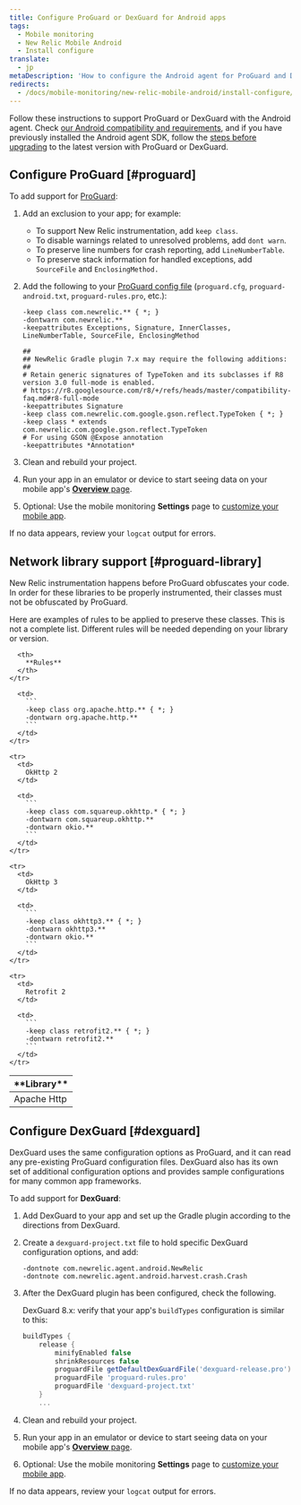 ```yaml
---
title: Configure ProGuard or DexGuard for Android apps
tags:
  - Mobile monitoring
  - New Relic Mobile Android
  - Install configure
translate:
  - jp
metaDescription: 'How to configure the Android agent for ProGuard and DexGuard'
redirects:
  - /docs/mobile-monitoring/new-relic-mobile-android/install-configure/installing-android-apps-proguard-dexguard
---
```


Follow these instructions to support ProGuard or DexGuard with the Android agent. Check [our Android compatibility and requirements](/docs/mobile-monitoring/new-relic-mobile-android/get-started/new-relic-android-compatibility-requirements), and if you have previously installed the Android agent SDK, follow the [steps before upgrading](/docs/mobile-apps/android-1-upgrade) to the latest version with ProGuard or DexGuard.

## Configure ProGuard [#proguard]

To add support for [ProGuard](http://proguard.sourceforge.net/manual/usage.html):

1. Add an exclusion to your app; for example:

   * To support New Relic instrumentation, add `keep class`.
   * To disable warnings related to unresolved problems, add `dont warn`.
   * To preserve line numbers for crash reporting, add `LineNumberTable`.
   * To preserve stack information for handled exceptions, add `SourceFile` and `EnclosingMethod.`
2. Add the following to your [ProGuard config file](#proguard-library) (`proguard.cfg`, `proguard-android.txt`, `proguard-rules.pro`, etc.):

    ```
    -keep class com.newrelic.** { *; }
    -dontwarn com.newrelic.**
    -keepattributes Exceptions, Signature, InnerClasses, LineNumberTable, SourceFile, EnclosingMethod

    ##
    ## NewRelic Gradle plugin 7.x may require the following additions:
    ##
    # Retain generic signatures of TypeToken and its subclasses if R8 version 3.0 full-mode is enabled.
    # https://r8.googlesource.com/r8/+/refs/heads/master/compatibility-faq.md#r8-full-mode
    -keepattributes Signature
    -keep class com.newrelic.com.google.gson.reflect.TypeToken { *; }
    -keep class * extends com.newrelic.com.google.gson.reflect.TypeToken
    # For using GSON @Expose annotation
    -keepattributes *Annotation*
    ```
3. Clean and rebuild your project.
4. Run your app in an emulator or device to start seeing data on your mobile app's [**Overview** page](/docs/mobile-apps/mobile-apps-dashboard).
5. Optional: Use the mobile monitoring **Settings** page to [customize your mobile app](/docs/mobile-apps/customizing-your-mobile-app-settings).

If no data appears, review your `logcat` output for errors.

<InstallFeedback />

## Network library support [#proguard-library]

New Relic instrumentation happens before ProGuard obfuscates your code. In order for these libraries to be properly instrumented, their classes must not be obfuscated by ProGuard.

Here are examples of rules to be applied to preserve these classes. This is not a complete list. Different rules will be needed depending on your library or version.

<table>
  <thead>
    <tr>
      <th style={{ width: "200px" }}>
        **Library**
      </th>

      <th>
        **Rules**
      </th>
    </tr>
  </thead>

  <tbody>
    <tr>
      <td>
        Apache Http
      </td>

      <td>
        ```
        -keep class org.apache.http.** { *; }
        -dontwarn org.apache.http.**
        ```
      </td>
    </tr>

    <tr>
      <td>
        OkHttp 2
      </td>

      <td>
        ```
        -keep class com.squareup.okhttp.* { *; }
        -dontwarn com.squareup.okhttp.**
        -dontwarn okio.**
        ```
      </td>
    </tr>

    <tr>
      <td>
        OkHttp 3
      </td>

      <td>
        ```
        -keep class okhttp3.** { *; }
        -dontwarn okhttp3.**
        -dontwarn okio.**
        ```
      </td>
    </tr>

    <tr>
      <td>
        Retrofit 2
      </td>

      <td>
        ```
        -keep class retrofit2.** { *; }
        -dontwarn retrofit2.**
        ```
      </td>
    </tr>
  </tbody>
</table>

## Configure DexGuard [#dexguard]

DexGuard uses the same configuration options as ProGuard, and it can read any pre-existing ProGuard configuration files. DexGuard also has its own set of additional configuration options and provides sample configurations for many common app frameworks.

To add support for **DexGuard**:

1. Add DexGuard to your app and set up the Gradle plugin according to the directions from DexGuard.
2. Create a `dexguard-project.txt` file to hold specific DexGuard configuration options, and add:

   ```
   -dontnote com.newrelic.agent.android.NewRelic
   -dontnote com.newrelic.agent.android.harvest.crash.Crash
   ```
3. After the DexGuard plugin has been configured, check the following.

   DexGuard 8.x: verify that your app's `buildTypes` configuration is similar to this:

   ```gradle
   buildTypes {
       release {
           minifyEnabled false
           shrinkResources false
           proguardFile getDefaultDexGuardFile('dexguard-release.pro')
           proguardFile 'proguard-rules.pro'
           proguardFile 'dexguard-project.txt'
       } 
       ...
   ```
4. Clean and rebuild your project.
5. Run your app in an emulator or device to start seeing data on your mobile app's [**Overview** page](/docs/mobile-apps/mobile-apps-dashboard).
6. Optional: Use the mobile monitoring **Settings** page to [customize your mobile app](/docs/mobile-apps/customizing-your-mobile-app-settings).

If no data appears, review your `logcat` output for errors.
